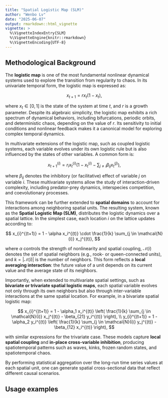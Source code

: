```yaml
---
title: "Spatial Logistic Map (SLM)"
author: "Wenbo Lv"
date: "2025-06-07"
output: rmarkdown::html_vignette
vignette: >
  %\VignetteIndexEntry{SLM}
  %\VignetteEngine{knitr::rmarkdown}
  %\VignetteEncoding{UTF-8}
---
```




## Methodological Background

The **logistic map** is one of the most fundamental nonlinear dynamical systems used to explore the transition from regularity to chaos. In its univariate temporal form, the logistic map is expressed as:

$$
x_{t+1} = r x_t (1 - x_t),
$$

where $x_t \in [0,1]$ is the state of the system at time $t$, and $r$ is a growth parameter. Despite its algebraic simplicity, the logistic map exhibits a rich spectrum of dynamical behaviors, including bifurcations, periodic orbits, and deterministic chaos, depending on the value of $r$. Its sensitivity to initial conditions and nonlinear feedback makes it a canonical model for exploring complex temporal dynamics.

In multivariate extensions of the logistic map, such as coupled logistic systems, each variable evolves under its own logistic rule but is also influenced by the states of other variables. A common form is:

$$
x_{t+1}^{(i)} = r_i x_t^{(i)} \left(1 - x_t^{(i)} - \sum_{j \neq i} \beta_{ij} x_t^{(j)} \right),
$$

where $\beta_{ij}$ denotes the inhibitory (or facilitative) effect of variable $j$ on variable $i$. These multivariate systems allow the study of interaction-driven complexity, including predator-prey dynamics, interspecies competition, and coevolutionary processes.

This framework can be further extended to **spatial domains** to account for interactions among neighboring spatial units. The resulting system, known as the **Spatial Logistic Map (SLM)**, distributes the logistic dynamics over a spatial lattice. In the simplest case, each location $i$ on the lattice updates according to:

$$
x_{i}^{(t+1)} = 1 - \alpha x_i^{(t)} \cdot \frac{1}{k} \sum_{j \in \mathcal{N}(i)} x_j^{(t)},
$$

where $\alpha$ controls the strength of nonlinearity and spatial coupling, $\mathcal{N}(i)$ denotes the set of spatial neighbors (e.g., rook- or queen-connected units), and $k = |\mathcal{N}(i)|$ is the number of neighbors. This form reflects a **local averaging interaction**: the future value of a unit depends on its current value and the average state of its neighbors.

Importantly, when extended to multivariate spatial settings, such as **bivariate or trivariate spatial logistic maps**, each spatial variable evolves not only through its own neighbors but also through inter-variable interactions at the same spatial location. For example, in a bivariate spatial logistic map:

$$
x_{i}^{(t+1)} = 1 - \alpha_1 x_i^{(t)} \left( \frac{1}{k} \sum_{j \in \mathcal{N}(i)} x_j^{(t)} - \beta_{21} y_i^{(t)} \right), \\
y_{i}^{(t+1)} = 1 - \alpha_2 y_i^{(t)} \left( \frac{1}{k} \sum_{j \in \mathcal{N}(i)} y_j^{(t)} - \beta_{12} x_i^{(t)} \right),
$$

with similar expressions for the trivariate case. These models capture **local spatial coupling** and **in-place cross-variable inhibition**, producing spatiotemporal patterns such as waves, kinks, frozen random states, and spatiotemporal chaos.

By performing statistical aggregation over the long-run time series values at each spatial unit, one can generate spatial cross-sectional data that reflect different causal scenarios.

## Usage examples
